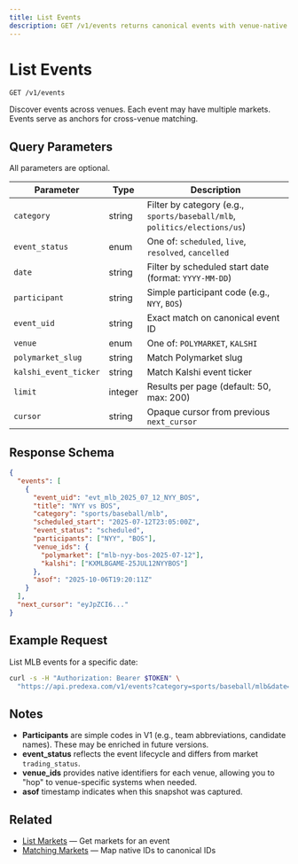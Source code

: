 ```yaml
---
title: List Events
description: GET /v1/events returns canonical events with venue-native IDs for hopping.
---
```


# List Events

```
GET /v1/events
```

Discover events across venues. Each event may have multiple markets. Events serve as anchors for cross-venue matching.

## Query Parameters

All parameters are optional.

| Parameter | Type | Description |
|-----------|------|-------------|
| `category` | string | Filter by category (e.g., `sports/baseball/mlb`, `politics/elections/us`) |
| `event_status` | enum | One of: `scheduled`, `live`, `resolved`, `cancelled` |
| `date` | string | Filter by scheduled start date (format: `YYYY-MM-DD`) |
| `participant` | string | Simple participant code (e.g., `NYY`, `BOS`) |
| `event_uid` | string | Exact match on canonical event ID |
| `venue` | enum | One of: `POLYMARKET`, `KALSHI` |
| `polymarket_slug` | string | Match Polymarket slug |
| `kalshi_event_ticker` | string | Match Kalshi event ticker |
| `limit` | integer | Results per page (default: 50, max: 200) |
| `cursor` | string | Opaque cursor from previous `next_cursor` |

## Response Schema

```json
{
  "events": [
    {
      "event_uid": "evt_mlb_2025_07_12_NYY_BOS",
      "title": "NYY vs BOS",
      "category": "sports/baseball/mlb",
      "scheduled_start": "2025-07-12T23:05:00Z",
      "event_status": "scheduled",
      "participants": ["NYY", "BOS"],
      "venue_ids": {
        "polymarket": ["mlb-nyy-bos-2025-07-12"],
        "kalshi": ["KXMLBGAME-25JUL12NYYBOS"]
      },
      "asof": "2025-10-06T19:20:11Z"
    }
  ],
  "next_cursor": "eyJpZCI6..."
}
```

## Example Request

List MLB events for a specific date:

```bash
curl -s -H "Authorization: Bearer $TOKEN" \
  "https://api.predexa.com/v1/events?category=sports/baseball/mlb&date=2025-07-12&limit=100"
```

## Notes

- **Participants** are simple codes in V1 (e.g., team abbreviations, candidate names). These may be enriched in future versions.
- **event_status** reflects the event lifecycle and differs from market `trading_status`.
- **venue_ids** provides native identifiers for each venue, allowing you to "hop" to venue-specific systems when needed.
- **asof** timestamp indicates when this snapshot was captured.

## Related

- [List Markets](/pages/discovery/markets) — Get markets for an event
- [Matching Markets](/pages/discovery/matching) — Map native IDs to canonical IDs
